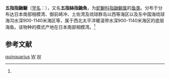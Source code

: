 {{Speciesbox
| taxon = Dicrolene quinquarius
| binomial_authority = ([[阿尔伯特·甘瑟|Günther]], 1887)<ref name='id6848'>{{cite web| url =http://www.bioinfo.cn/db05/BjdwSpecies.php?action=view&id=6848| title =五指指鼬鳚| work =《中国动物物种编目数据库》| publisher =中国科学院微生物研究所| author =中国科学院动物研究所| accessdate =2009-04-11| deadurl =yes| archiveurl =https://web.archive.org/web/20160305001954/http://www.bioinfo.cn/db05/BjdwSpecies.php?action=view&id=6848| archivedate =2016-03-05}}</ref>
}}

'''五指指鼬鳚'''（[[学名|学名]]：{{lang|la|''Dicrolene quinquarius''}}），又名'''五指絲指鼬魚'''，为[[蛇鳚科|蛇鳚科]][[指鼬鳚属|指鼬鳚属]]的[[鱼类|鱼类]]。分布于分布达日本南部相模湾、御前崎冲、土佐湾及琉球群岛以西等海区以及东中国海琉球海沟水深900-1140米海区等，属于西北太平洋暖温带水深900-1140米海区的底层海鱼。该物种的模式产地在日本南部相模湾。<ref name='id6848'/>

== 参考文献 ==
{{reflist}}

{{Taxonbar|from=Q3193802}}

[[Category:指鼬鳚属|quinquarius]]
[[Category:日本魚類|W]]
[[Category:_1887年描述的鱼类|W]]


{{鱸形目小作品}}